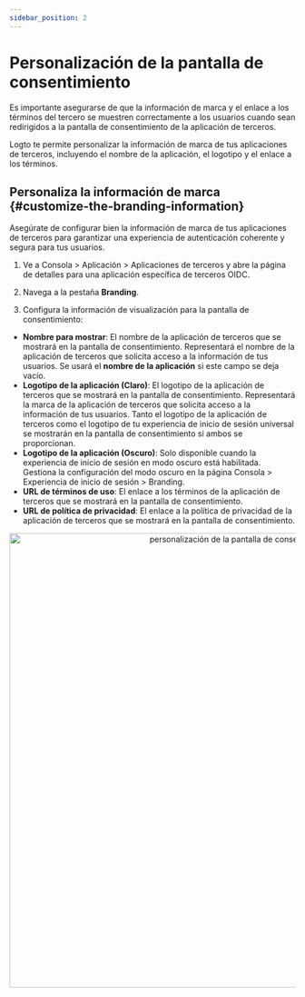 ```yaml
---
sidebar_position: 2
---
```



# Personalización de la pantalla de consentimiento

Es importante asegurarse de que la información de marca y el enlace a los términos del tercero se muestren correctamente a los usuarios cuando sean redirigidos a la pantalla de consentimiento de la aplicación de terceros.

Logto te permite personalizar la información de marca de tus aplicaciones de terceros, incluyendo el nombre de la aplicación, el logotipo y el enlace a los términos.

## Personaliza la información de marca \{#customize-the-branding-information}

Asegúrate de configurar bien la información de marca de tus aplicaciones de terceros para garantizar una experiencia de autenticación coherente y segura para tus usuarios.

1. Ve a <CloudLink to="/applications/third-party-applications">Consola > Aplicación > Aplicaciones de terceros</CloudLink> y abre la página de detalles para una aplicación específica de terceros OIDC.

2. Navega a la pestaña **Branding**.

3. Configura la información de visualización para la pantalla de consentimiento:

- **Nombre para mostrar**: El nombre de la aplicación de terceros que se mostrará en la pantalla de consentimiento. Representará el nombre de la aplicación de terceros que solicita acceso a la información de tus usuarios. Se usará el **nombre de la aplicación** si este campo se deja vacío.
- **Logotipo de la aplicación (Claro)**: El logotipo de la aplicación de terceros que se mostrará en la pantalla de consentimiento. Representará la marca de la aplicación de terceros que solicita acceso a la información de tus usuarios. Tanto el logotipo de la aplicación de terceros como el logotipo de tu experiencia de inicio de sesión universal se mostrarán en la pantalla de consentimiento si ambos se proporcionan.
- **Logotipo de la aplicación (Oscuro)**: Solo disponible cuando la experiencia de inicio de sesión en modo oscuro está habilitada. Gestiona la configuración del modo oscuro en la página <CloudLink to="/sign-in-experience/branding">Consola > Experiencia de inicio de sesión > Branding</CloudLink>.
- **URL de términos de uso**: El enlace a los términos de la aplicación de terceros que se mostrará en la pantalla de consentimiento.
- **URL de política de privacidad**: El enlace a la política de privacidad de la aplicación de terceros que se mostrará en la pantalla de consentimiento.

<center>
  <img
    src={ConsentScreenBranding}
    alt="personalización de la pantalla de consentimiento"
    width="800"
  />
</center>
